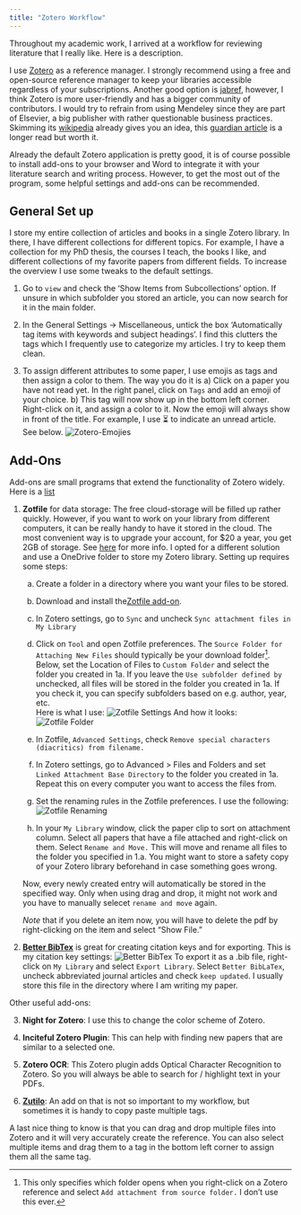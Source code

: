 ```yaml
---
title: "Zotero Workflow"
---
```

Throughout my academic work, I arrived at a workflow for reviewing literature that I really like. Here is a description. 

I use [Zotero](https://www.zotero.org/) as a reference manager. I strongly recommend using a free and open-source reference manager to keep your libraries accessible regardless of your subscriptions. Another good option is [jabref](https://www.jabref.org/), however, I think Zotero is more user-friendly and has a bigger community of contributors. I would try to refrain from using Mendeley since they are part of Elsevier, a big publisher with rather questionable business practices. Skimming its [wikipedia](https://en.wikipedia.org/wiki/Elsevier) already gives you an idea, this [guardian article](https://www.theguardian.com/science/2017/jun/27/profitable-business-scientific-publishing-bad-for-science) is a longer read but worth it.

Already the default Zotero application is pretty good, it is of course possible to install add-ons to your browser and Word to integrate it with your literature search and writing process. However, to get the most out of the program, some helpful settings and add-ons can be recommended. 

## General Set up

I store my entire collection of articles and books in a single Zotero library. In there, I have different collections for different topics. For example, I have a collection for my PhD thesis, the courses I teach, the books I like, and different collections of my favorite papers from different fields. To increase the overview I use some tweaks to the default settings.

1. Go to `view`  and check the 'Show Items from Subcollections' option. If unsure in which subfolder you stored an article, you can now search for it in the main folder.

2. In the General Settings -> Miscellaneous, untick the box 'Automatically tag items with keywords and subject headings'. I find this clutters the tags which I frequently use to categorize my articles. I try to keep them clean. 

3. To assign different attributes to some paper, I use emojis as tags and then assign a color to them. The way you do it is a) Click on a paper you have not read yet. In the right panel, click on `Tags` and add an emoji of your choice. b) This tag will now show up in the bottom left corner. Right-click on it, and assign a color to it. Now the emoji will always show in front of the title. For example, I use ⏳ to indicate an unread article. See below.
![Zotero-Emojies](/supplementary-files/zotero_sups/zotero_emojis.png)

## Add-Ons

Add-ons are small programs that extend the functionality of Zotero widely. Here is a [list](https://www.zotero.org/support/plugins)


1. **Zotfile** for data storage: The free cloud-storage will be filled up rather quickly. However, if you want to work on your library from different computers, it can be really handy to have it stored in the cloud. The most convenient way is to upgrade your account, for $20 a year, you get 2GB of storage. See [here](https://www.zotero.org/settings/storage?ref=usb) for more info. 
I opted for a different solution and use a OneDrive folder to store my Zotero library. Setting up requires some steps:

    a) Create a folder in a directory where you want your files to be stored.

    b) Download and install the[ Zotfile add-on](http://zotfile.com/).

    c) In Zotero settings, go to `Sync` and uncheck `Sync attachment files in My Library`

    d) Click on `Tool` and open Zotfile preferences. The `Source Folder for Attaching New Files` should typically be your download folder[^1]. Below, set the Location of Files to `Custom Folder` and select the folder you created in 1a. If you leave the `Use subfolder defined by` unchecked, all files will be stored in the folder you created in 1a. If you check it, you can specify subfolders based on e.g. author, year, etc. \
    Here is what I use:
    ![Zotfile Settings](/supplementary-files/zotero_sups/zotero_prefs.png)
    And how it looks:
    ![Zotfile Folder](/supplementary-files/zotero_sups/folder_structure.png)


    [^1]: This only specifies which folder opens when you right-click on a Zotero reference and select `Add attachment from source folder.` I don't use this ever.

    e) In Zotfile, `Advanced Settings`, check `Remove special characters (diacritics) from filename.`

    f) In Zotero settings, go to Advanced > Files and Folders and set `Linked Attachment Base Directory` to the folder you created in 1a. Repeat this on every computer you want to access the files from. 

    g) Set the renaming rules in the Zotfile preferences. I use the following:
    ![Zotfile Renaming](/supplementary-files/zotero_sups/zotero_renaming.png)

    h) In your `My Library` window, click the paper clip to sort on attachment column. Select all papers that have a file attached and right-click on them. Select `Rename and Move.` This will move and rename all files to the folder you specified in 1.a. You might want to store a safety copy of your Zotero library beforehand in case something goes wrong.

    Now, every newly created entry will automatically be stored in the specified way. Only when using drag and drop, it might not work and you have to manually selecet `rename and move` again.

    *Note* that if you delete an item now, you will have to delete the pdf by right-clicking on the item and select "Show File."

2. [**Better BibTex**](https://retorque.re/zotero-better-bibtex/) is great for creating citation keys and for exporting. This is my citation key settings:
![Better BibTex](/supplementary-files/zotero_sups/biblatex.png)
To export it as a .bib file, right-click on `My Library` and select `Export Library`. Select `Better BibLaTex`, uncheck abbreviated journal articles and check `keep updated`. I usually store this file in the directory where I am writing my paper.


Other useful add-ons:

3. **Night for Zotero**: I use this to change the color scheme of Zotero.

4. **Inciteful Zotero Plugin**: This can help with finding new papers that are similar to a selected one.

5. **Zotero OCR**: This Zotero plugin adds Optical Character Recognition to Zotero. So you will always be able to search for / highlight text in your PDFs. 

6. [**Zutilo**](https://github.com/wshanks/Zutilo): An add on that is not so important to my workflow, but sometimes it is handy to copy paste multiple tags. 

A last nice thing to know is that you can drag and drop multiple files into Zotero and it will very accurately create the reference. You can also select multiple items and drag them to a tag in the bottom left corner to assign them all the same tag.